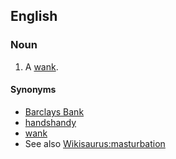 ==English==

===Noun===
{{en-noun|sg=[[ham]] [[shank]]}}

# {{CRS|vulgar}} A [[wank]].

====Synonyms====
* [[Barclays Bank]]
* [[handshandy]]
* [[wank]]
* See also [[Wikisaurus:masturbation]]